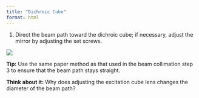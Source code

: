 ```yaml
---
title: "Dichroic Cube"
format: html
---
```


1.  Direct the beam path toward the dichroic cube; if necessary, adjust the mirror by adjusting the set screws.

![](images/dichroic_comp.png)

::: column-margin
**Tip:** Use the same paper method as that used in the beam collimation step 3 to ensure that the beam path stays straight.
:::

**Think about it:** Why does adjusting the excitation cube lens changes the diameter of the beam path?

